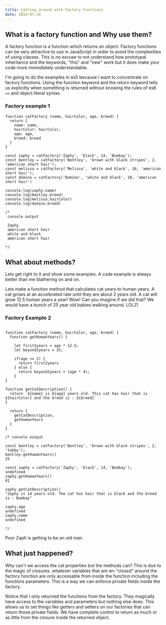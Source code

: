 ```yaml
---
title: Catting around with Factory Functions
date: 2019-07-26
---
```


## What is a factory function and Why use them?

A factory function is a function which returns an object.
Factory functions can be very attractive to use in JavaScript in order to avoid the complexities of using classes. This is no excuse to not understand
how prototypal inheritance and the keywords, "this" and "new" work but it does make your code more immediately understandable.

I'm going to do the examples in es5 because I want to concentrate on factory functions. Using the function keyword and the return keyword tells us explicitly
when something is returned without knowing the rules of es6 `=>` and object literal syntax.

### Factory example 1

```
function catFactory (name, hairColor, age, breed) {
  return {
    name: name,
    hairColor: hairColor,
    age: age,
    breed: breed
  }
}

const zaphy = catFactory('Zaphy', 'black', 14, 'Bombay');
const bentley = catFactory('Bentley', 'brown with black stripes', 2, 'american short hair');
const melissa = catFactory('Melissa', 'white and black', 10, 'american short hair');
const domino = catFactory('Domino', 'white and black', 10, 'american short hair')

console.log(zaphy.name)
console.log(bentley.breed)
console.log(melissa.hairColor)
console.log(domino.breed)

/*
 console output

 Zaphy
 american short hair
 white and black
 american short hair

*/
```

## What about methods?

Lets get right to it and show some examples. A code example is always better than me blathering on and on.

Lets make a function method that calculates cat years to human years. A cat grows at an accelerated rate until they are about 2 years old.
A cat will grow 12.5 human years a year! Wow! Can you imagine if we did that? We would have a bunch of 25 year old babies walking around. LOLZ!

### Factory Example 2

```

function catFactory (name, hairColor, age, breed) {
  function getHumanYears() {

    let first2years = age * 12.5;
    let beyond2years = 25;

    if(age <= 2) {
      return first2years
    } else {
      return beyond2years + (age * 4);
    }
}

function getCatDescription() {
  return `${name} is ${age} years old. This cat has hair that is ${hairColor} and the breed is : ${breed}`
}

  return {
    getCatDescription,
    getHumanYears
  }
}

/* console output

const bentley = catFactory('Bentley', 'brown with black stripes', 2, 'tabby');
bentley.getHumanYears()
25

const zaphy = catFactory('Zaphy', 'black', 14, 'Bombay');
undefined
zaphy.getHumanYears()
81

zaphy.getCatDescription()
"Zaphy is 14 years old. The cat has hair that is black and the breed is : Bombay"

zaphy.age
undefined
zaphy.name
undefined

*/

```

Poor Zaph is getting to be an old man.

## What just happened?

Why can't we access the cat properties but the methods can? This is due to the magic of closures. whatever variables that are en-"closed" around the factory function are only accessable from inside the function including the functions parameters. This is a way we can enforce private fields inside the factory.

Notice that I only returned the functions from the factory. They magically have access to the variables and parameters but nothing else does. This allows us to set things like getters and setters on our factories that can return those private fields. We have complete control to return as much or as little from the closure inside the returned object.

